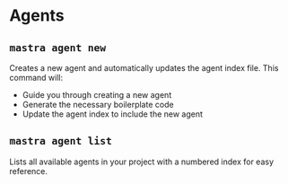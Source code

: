 # Agents

## `mastra agent new`

Creates a new agent and automatically updates the agent index file. This command will:

- Guide you through creating a new agent
- Generate the necessary boilerplate code
- Update the agent index to include the new agent

## `mastra agent list`

Lists all available agents in your project with a numbered index for easy reference.
